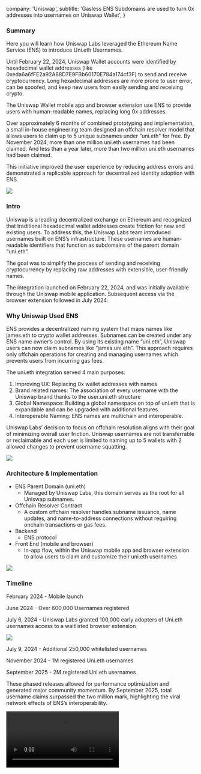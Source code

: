   company: 'Uniswap',
  subtitle: 'Gasless ENS Subdomains are used to turn 0x addresses into usernames on Uniswap Wallet',
}

### Summary

Here you will learn how Uniswap Labs leveraged the Ethereum Name Service (ENS) to introduce Uni.eth Usernames.

Until February 22, 2024, Uniswap Wallet accounts were identified by  hexadecimal wallet addresses (like 0xeda6a6fFE2a92A88D7E9FBb60170E784a174cf3F) to send and receive cryptocurrency. Long hexadecimal addresses are more prone to user error, can be spoofed, and keep new users from easily sending and receiving crypto. 

The Uniswap Wallet mobile app and browser extension use ENS to provide users with human-readable names, replacing long 0x addresses.

Over approximately 6 months of combined prototyping and implementation, a small in-house engineering team designed an offchain resolver model that allows users to claim up to 5 unique subnames under “uni.eth" for free. By November 2024, more than one million uni.eth usernames had been claimed. And less than a year later, more than two million uni.eth usernames had been claimed.

This initiative improved the user experience by reducing address errors and demonstrated a replicable approach for decentralized identity adoption with ENS.

![](./1.webp)

### Intro

Uniswap is a leading decentralized exchange on Ethereum and recognized that traditional hexadecimal wallet addresses create friction for new and existing users. To address this, the Uniswap Labs team introduced usernames built on ENS’s infrastructure. These usernames are human-readable identifiers that function as subdomains of the parent domain “uni.eth”.

The goal was to simplify the process of sending and receiving cryptocurrency by replacing raw addresses with extensible, user-friendly names. 

The integration launched on February 22, 2024, and was initially available through the Uniswap mobile application. Subsequent access via the browser extension followed in July 2024. 

### Why Uniswap Used ENS

ENS provides a decentralized naming system that maps names like james.eth to crypto wallet addresses. Subnames can be created under any ENS name owner’s control. By using its existing name “uni.eth”, Uniswap users can now claim subnames like “james.uni.eth”. This approach requires only offchain operations for creating and managing usernames which prevents users from incurring gas fees.

The uni.eth integration served 4 main purposes:

1. Improving UX: Replacing 0x wallet addresses with names
2. Brand related names: The association of every username with the Uniswap brand thanks to the user.uni.eth structure
3. Global Namespace: Building a global namespace on top of uni.eth that is expandable and can be upgraded with additional features. 
4. Interoperable Naming: ENS names are multichain and interoperable.

Uniswap Labs’ decision to focus on offchain resolution aligns with their goal of minimizing overall user friction. Uniswap usernames are not transferrable or reclaimable and each user is limited to naming up to 5 wallets with 2 allowed changes to prevent username squatting. 

![](./2.webp)

### Architecture & Implementation

- ENS Parent Domain (uni.eth)
    - Managed by Uniswap Labs, this domain serves as the root for all Uniswap subnames.
- Offchain Resolver Contract
    - A custom offchain resolver handles subname issuance, name updates, and name-to-address connections without requiring onchain transactions or gas fees.
- Backend
    - ENS protocol
- Front End (mobile and browser)
    - In-app flow, within the Uniswap mobile app and browser extension to allow users to claim and customize their uni.eth usernames

![](./3.webp)

### Timeline

February 2024 - Mobile launch

June 2024 - Over 600,000 Usernames registered

July 6, 2024 - Uniswap Labs granted 100,000 early adopters of Uni.eth usernames access to a waitlisted browser extension

![](./4.webp)

July 9, 2024 - Additional 250,000 whitelisted usernames

November 2024 - 1M registered Uni.eth usernames

September 2025 - 2M registered Uni.eth usernames

These phased releases allowed for performance optimization and generated major community momentum. By September 2025, total username claims surpassed the two million mark, highlighting the viral network effects of ENS’s interoperability.

<video src="/assets/case-studies/uniswap-1m-usernames.mp4" controls />

### User Flow

User onboarding happens entirely within the Uniswap Wallet. Upon downloading the app or browser extension, it prompts the user to select a unique name and optionally customize their Uniswap Wallet profile. This cohesive integration masks the complexity of ENS interactions behind a polished, mobile-native UI, and supports immediate adoption without external tooling.

![](./5.webp)

Uniswap Wallet on iOS and Android

![](./6.webp)

Uniswap Wallet Extension: Account creation flow, Step 1 and Step 2

### UI

Uniswap Labs decided to display uni.eth usernames as the bare handle (e.g. "lucas" instead of "lucas.uni.eth") accompanied by a subtle “U” badge. Stripping off the “.uni.eth” suffix creates a cleaner, more familiar interface that mirrors social media conventions and reduces visual clutter on small screens. The magenta “U” badge still signals the uniqueness of the name and brand affiliation to uni.eth without overwhelming the username itself.

Since Uniswap Labs leverages ENS for their usernames, these names can be portable and used within other wallets as well. Within other ecosystems, names will continue to show up with the uni.eth suffix.

At the same time, displaying the bare handle by removing the uni.eth suffix provides a chain agnostic name UI that is aligned with the multichain functionalities of the ENS protocol.

![](./7.webp)

### Uniswap Usernames 101

- **Offchain resolvers for a gas-free experience**
    
    Offchain resolution removes the barrier of transaction fees and makes decentralized naming appealing to mainstream users. 
    
- **Free Names:**
    
    Uniswap Labs made the decision to make their usernames available for free. Claiming or changing a Uni.eth username comes with no registration costs. 
    
- **Limiting name claims per user and per wallet**
    
    Enforce a reasonable limit like 5 named wallets per user and 2 name changes per wallet to balance user flexibility with squatting protection.
    
- **Design for social media-style UI**
    
    Display bare handles with a small branded badge rather than the full subdomain of uni.eth. Prevent overloading the name, especially on mobile screens but still add a clear visual cue for the uniqueness of the name to prevent confusion.
    
- **Provide profile customization**
    
    Allow users to create an identity to their ENS subname by adding avatars, bios, and social links (in this case X). This is how you create community engagement.
    
- **Staggered launch and Marketing effect**
    
    Release new functionalities (such as browser extension access) gradually to name owners before giving access to the general public. 
    
- **Maintain docs and support channels**
    
    Use existing ENS documentation and direct communication with the team at ENS Labs during integration for the best  experience.
    

Moving forward, there are several ways to expand uni.eth profiles with additional features such as verifiable badges and attestations, L2 onchain migration, and additional crosschain support.

For platforms seeking to simplify their overall onchain experience, Uniswap Labs’ uni.eth case offers a clear blueprint:

1. Claim a branded ENS domain, such as uni.eth
2. Deploy a lightweight, in-app subname registry
3. Deliver seamless UI for name issuance and profile management

By using the ENS protocol as the decentralized naming infrastructure, projects can achieve immediate gains in usability, brand relatability and interoperability and support the mission of a more accessible, user-friendly web. Apps with global communities should offer their users universal usernames and uphold the ENS standard.

---

### About Uniswap Labs

Uniswap Labs builds products that help millions of people access DeFi simply and securely ‒ from the Uniswap Web App and Wallet to crypto infrastructure like the Uniswap Trading API, and Unichain. Uniswap Labs also contributes to the development of the Uniswap Protocol, which has processed over $3 trillion in volume across thousands of tokens on Ethereum and 13+ other chains.

### About ENS

The Ethereum Name Service (ENS) is a decentralized, public, and extensible naming system based on the Ethereum blockchain. ENS connects human-readable names like 'nick.eth' to cryptocurrency addresses, content hashes, smart contracts, and metadata. Name registration is done through smart contracts, and although ENS names work across various different chains like Bitcoin and Solana, name ownership is secured by the Ethereum blockchain.

